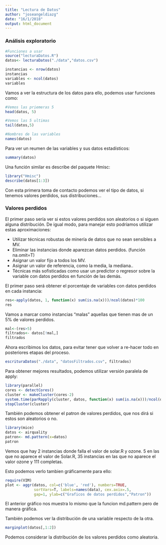```yaml
---
title: "Lectura de Datos"
author: "joseangeldiazg"
date: "16/1/2018"
output: html_document
---
```



### Análisis exploratorio

```r
#Funciones a usar
source("lecturaDatos.R")
datos<- lecturaDatos("./data","datos.csv")
```

```r
instancias <- nrow(datos)
instancias
variables <- ncol(datos)
variables
```

Vamos a ver la estructura de los datos para ello, podemos usar funciones como:

```r
#Vemos las priemeras 5 
head(datos, 5)

#Vemos las 5 ultimas
tail(datos,5)

#Nombres de las variables
names(datos)
```

Para ver un reumen de las variables y sus datos estadísticos:

```r
summary(datos)
```

Una función similar es describe del paquete Hmisc:

```r
library("Hmisc")
describe(datos[1:3])
```


Con esta primera toma de contacto podemos ver el tipo de datos, si tenemos valores perdidos, sus distribuciones...

### Valores perdidos

El primer paso sería ver si estos valores perdidos son aleatorios o si siguen alguna distribución. De igual modo, para manejar esto podríamos utilizar estas aproximaciones:

  - Utilizar técnicas robustas de minería de datos que no sean sensibles a MV. 
  - Eliminar las instancias donde aparezcan datos perdidos. (función na.omit=T)
  - Asignar un valor fijo a todos los MV. 
  - Asignar un valor de referencia, como la media, la mediana..
  - Técnicas más sofisticadas como usar un predictor o regresor sobre la variable con datos perdidos en     función de las demás. 



El primer paso será obtener el porcentaje de variables con datos perdidos en cada instancia:


```r
res<-apply(datos, 1, function(x) sum(is.na(x)))/ncol(datos)*100
res
```


Vamos a marcar como instancias "malas" aquellas que tienen mas de un 5% de valores perdidos. 

```r
mal<-(res>5)
filtrados<- datos[!mal,]
filtrados
```

Ahora escribimos los datos, para evitar tener que volver a re-hacer todo en posteriores etapas del proceso. 

```r
escrituraDatos("./data", "datosFiltrados.csv", filtrados)
```

Para obtener mejores resultados, podemos utilizar versión paralela de apply:


```r
library(parallel)
cores <- detectCores()
cluster <- makeCluster(cores-2)
system.time(parRapply(cluster, datos, function(x) sum(is.na(x)))/ncol(datos)*100)
stopCluster(cluster)
```

También podemos obtener el patron de valores perdidos, que nos dirá si estos son aleatorios o no.

```r
library(mice)
datos <- airquality
patron<- md.pattern(x=datos)
patron
```


Vemos que hay 2 instancias donde falla el valor de solar.R y ozone. 5 en las que no aparece el valor de  Solar.R, 35 instancias en las que no aparece el valor ozone y 111 completas. 

Esto podemos verlo tambien gráficamente para ello:

```r
require(VIM)
plot <- aggr(datos, col=c('blue', 'red'), numbers=TRUE,
             sortVars=T, labels=names(data), cex.axix=.5,
             gap=1, ylab=c("Graficos de datos perdidos","Patron"))
```

El anterior gráfico nos muestra lo mismo que la funcion md.pattern pero de manera gráfica. 

También podemos ver la distribución de una variable respecto de la otra.

```r
marginplot(datos[,1:2])
```

Podemos considerar la distribución de los valores perdidos como aleatoria. 


